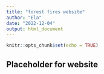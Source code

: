 ```yaml
---
title: "forest fires website"
author: "Ela"
date: "2022-12-04"
output: html_document
---
```


```r
knitr::opts_chunk$set(echo = TRUE)
```

## Placeholder for website
